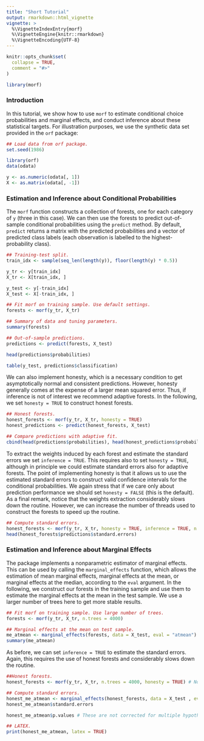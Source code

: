 ---
title: "Short Tutorial"
output: rmarkdown::html_vignette
vignette: >
  %\VignetteIndexEntry{morf}
  %\VignetteEngine{knitr::rmarkdown}
  %\VignetteEncoding{UTF-8}
---

```{r setup, include = FALSE}
knitr::opts_chunk$set(
  collapse = TRUE,
  comment = "#>"
)

library(morf)
```

### Introduction
In this tutorial, we show how to use `morf` to estimate conditional choice probabilities and marginal effects, and conduct inference about these statistical targets. For illustration purposes, we use the synthetic data set provided in the `orf` package:

```{r data-generation}
## Load data from orf package.
set.seed(1986)

library(orf)
data(odata)

y <- as.numeric(odata[, 1])
X <- as.matrix(odata[, -1])
```

### Estimation and Inference about Conditional Probabilities
The `morf` function constructs a collection of forests, one for each category of `y` (three in this case). We can then use the forests to predict out-of-sample conditional probabilities using the `predict` method. By default, `predict` returns a matrix with the predicted probabilities and a vector of predicted class labels (each observation is labelled to the highest-probability class). 

```{r adaptive-morf}
## Training-test split.
train_idx <- sample(seq_len(length(y)), floor(length(y) * 0.5))

y_tr <- y[train_idx]
X_tr <- X[train_idx, ]

y_test <- y[-train_idx]
X_test <- X[-train_idx, ]

## Fit morf on training sample. Use default settings.
forests <- morf(y_tr, X_tr)

## Summary of data and tuning parameters.
summary(forests)

## Out-of-sample predictions.
predictions <- predict(forests, X_test)

head(predictions$probabilities)

table(y_test, predictions$classification)
```

We can also implement honesty, which is a necessary condition to get asymptotically normal and consistent predictions. However, honesty generally comes at the expense of a larger mean squared error. Thus, if inference is not of interest we recommend adaptive forests. In the following, we set `honesty = TRUE` to construct honest forests.

```{r honest-morf}
## Honest forests.
honest_forests <- morf(y_tr, X_tr, honesty = TRUE)
honest_predictions <- predict(honest_forests, X_test)

## Compare predictions with adaptive fit.
cbind(head(predictions$probabilities), head(honest_predictions$probabilities))
```

To extract the weights induced by each forest and estimate the standard errors we set `inference = TRUE`. This requires also to set `honesty = TRUE`, although in principle we could estimate standard errors also for adaptive forests. The point of implementing honesty is that it allows us to use the estimated standard errors to construct valid confidence intervals for the conditional probabilities. We again stress that if we care only about prediction performance we should set `honesty = FALSE` (this is the default). As a final remark, notice that the weights extraction considerably slows down the routine. However, we can increase the number of threads used to construct the forests to speed up the routine.

```{r honest-morf-inference}
## Compute standard errors.
honest_forests <- morf(y_tr, X_tr, honesty = TRUE, inference = TRUE, n.threads = 0) # Zero corresponds to the number of CPUs available.
head(honest_forests$predictions$standard.errors)
```

### Estimation and Inference about Marginal Effects
The package implements a nonparametric estimator of marginal effects. This can be used by calling the `marginal_effects` function, which allows the estimation of mean marginal effects, marginal effects at the mean, or marginal effects at the median, according to the `eval` argument. In the following, we construct our forests in the training sample and use them to estimate the marginal effects at the mean in the test sample. We use a larger number of trees here to get more stable results.

```{r adaptive-me}
## Fit morf on training sample. Use large number of trees.
forests <- morf(y_tr, X_tr, n.trees = 4000)

## Marginal effects at the mean on test sample.
me_atmean <- marginal_effects(forests, data = X_test, eval = "atmean")
summary(me_atmean)
```

As before, we can set `inference = TRUE` to estimate the standard errors. Again, this requires the use of honest forests and considerably slows down the routine.

```{r honest-me}
##Honest forests.
honest_forests <- morf(y_tr, X_tr, n.trees = 4000, honesty = TRUE) # Notice we do not need inference here!

## Compute standard errors.
honest_me_atmean <- marginal_effects(honest_forests, data = X_test , eval = "atmean", inference = TRUE)
honest_me_atmean$standard.errors

honest_me_atmean$p.values # These are not corrected for multiple hypotheses testing!

## LATEX.
print(honest_me_atmean, latex = TRUE)
```
